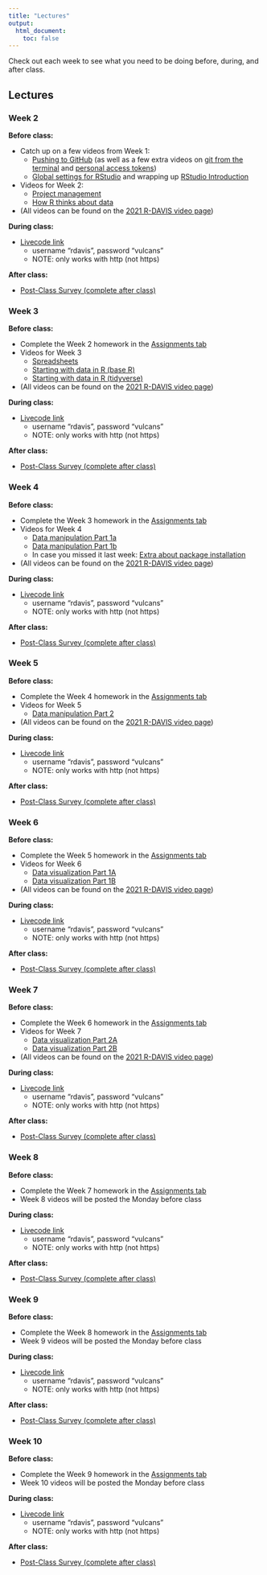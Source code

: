 ```yaml
---
title: "Lectures"
output:
  html_document:
    toc: false
---
```


Check out each week to see what you need to be doing before, during, and after class.

## Lectures {.tabset .tabset-fade}

### Week 2

<b>Before class:</b>  

* Catch up on a few videos from Week 1:
  * [Pushing to GitHub](https://www.youtube.com/watch?v=R4XrKXqfZBA&list=PL9RGU7mcuUv6hlpNiICK6Q1NYnBsf-RYk&index=1&t=50s) (as well as a few extra videos on [git from the terminal](https://www.youtube.com/watch?v=EcD-Uy9ZopE&list=PL9RGU7mcuUv6hlpNiICK6Q1NYnBsf-RYk&index=3) and [personal access tokens](https://www.youtube.com/watch?v=PKDa85i-k54&list=PL9RGU7mcuUv6hlpNiICK6Q1NYnBsf-RYk&index=2&t=12s))
  * [Global settings for RStudio](https://www.youtube.com/watch?v=5D4x6BlELCI&list=PL9RGU7mcuUv6hlpNiICK6Q1NYnBsf-RYk&index=4) and wrapping up [RStudio Introduction](https://www.youtube.com/watch?v=uDGquqN4WkM&list=PL9RGU7mcuUv6hlpNiICK6Q1NYnBsf-RYk&index=3)
* Videos for Week 2:
  * [Project management](https://www.youtube.com/watch?v=brw1dl5BUbc)
  * [How R thinks about data](https://www.youtube.com/watch?v=I-bSX6YwQFM&list=PL9RGU7mcuUv6hlpNiICK6Q1NYnBsf-RYk&index=1)  

* (All videos can be found on the [2021 R-DAVIS video page](https://www.youtube.com/playlist?list=PL9RGU7mcuUv6hlpNiICK6Q1NYnBsf-RYk))

<b>During class:</b>  

* [Livecode link](http://www.rdaviscode.com)
  * username "rdavis", password "vulcans"
  * NOTE: only works with http (not https)

<b>After class:</b>  

* <a href="https://forms.gle/RGr928xNcisC6eLd8" target="_blank">Post-Class Survey (complete after class)</a>

### Week 3

<b>Before class:</b>  

* Complete the Week 2 homework in the [Assignments tab](https://gge-ucd.github.io/R-DAVIS/assignments.html)
* Videos for Week 3
  * [Spreadsheets](https://www.youtube.com/watch?v=Dyl8BSVd_fY&list=PL9RGU7mcuUv6hlpNiICK6Q1NYnBsf-RYk&index=3)
  * [Starting with data in R (base R)](https://www.youtube.com/watch?v=_B9c5jKoRTU&list=PL9RGU7mcuUv6hlpNiICK6Q1NYnBsf-RYk&index=2)  
  * [Starting with data in R (tidyverse)](https://www.youtube.com/watch?v=6MlVc4uYzvM&list=PL9RGU7mcuUv6hlpNiICK6Q1NYnBsf-RYk&index=1)  
* (All videos can be found on the [2021 R-DAVIS video page](https://www.youtube.com/playlist?list=PL9RGU7mcuUv6hlpNiICK6Q1NYnBsf-RYk))

<b>During class:</b>  

* [Livecode link](http://www.rdaviscode.com)
  * username "rdavis", password "vulcans"
  * NOTE: only works with http (not https)

<b>After class:</b>  

* <a href="https://forms.gle/RGr928xNcisC6eLd8" target="_blank">Post-Class Survey (complete after class)</a>


### Week 4

<b>Before class:</b>  

* Complete the Week 3 homework in the [Assignments tab](https://gge-ucd.github.io/R-DAVIS/assignments.html)
* Videos for Week 4
  * [Data manipulation Part 1a](https://www.youtube.com/watch?v=f0OCEG-0ExI&list=PL9RGU7mcuUv6hlpNiICK6Q1NYnBsf-RYk&index=2)
  * [Data manipulation Part 1b](https://www.youtube.com/watch?v=h6wgu_3Jp1c&list=PL9RGU7mcuUv6hlpNiICK6Q1NYnBsf-RYk&index=1)
  * In case you missed it last week: [Extra about package installation](https://www.youtube.com/watch?v=LYlto9UAGAA&list=PL9RGU7mcuUv6hlpNiICK6Q1NYnBsf-RYk&index=3)  
* (All videos can be found on the [2021 R-DAVIS video page](https://www.youtube.com/playlist?list=PL9RGU7mcuUv6hlpNiICK6Q1NYnBsf-RYk))

<b>During class:</b>  

* [Livecode link](http://www.rdaviscode.com)
  * username "rdavis", password "vulcans"
  * NOTE: only works with http (not https)

<b>After class:</b>  

* <a href="https://forms.gle/RGr928xNcisC6eLd8" target="_blank">Post-Class Survey (complete after class)</a>


### Week 5

<b>Before class:</b>  

* Complete the Week 4 homework in the [Assignments tab](https://gge-ucd.github.io/R-DAVIS/assignments.html)
* Videos for Week 5
  * [Data manipulation Part 2](https://www.youtube.com/watch?v=Y7nhagJCCk4&list=PL9RGU7mcuUv6hlpNiICK6Q1NYnBsf-RYk&index=1&t=824s)
* (All videos can be found on the [2021 R-DAVIS video page](https://www.youtube.com/playlist?list=PL9RGU7mcuUv6hlpNiICK6Q1NYnBsf-RYk))

<b>During class:</b>  

* [Livecode link](http://www.rdaviscode.com)
  * username "rdavis", password "vulcans"
  * NOTE: only works with http (not https)

<b>After class:</b>  

* <a href="https://forms.gle/RGr928xNcisC6eLd8" target="_blank">Post-Class Survey (complete after class)</a>

### Week 6

<b>Before class:</b>  

* Complete the Week 5 homework in the [Assignments tab](https://gge-ucd.github.io/R-DAVIS/assignments.html)
* Videos for Week 6
  * [Data visualization Part 1A](https://www.youtube.com/watch?v=rLGJO6aOD6c&list=PL9RGU7mcuUv6hlpNiICK6Q1NYnBsf-RYk&index=1)
  * [Data visualization Part 1B](https://www.youtube.com/watch?v=W6cfxJkKy3Q&list=PL9RGU7mcuUv6hlpNiICK6Q1NYnBsf-RYk&index=1)
* (All videos can be found on the [2021 R-DAVIS video page](https://www.youtube.com/playlist?list=PL9RGU7mcuUv6hlpNiICK6Q1NYnBsf-RYk))


<b>During class:</b>  

* [Livecode link](http://www.rdaviscode.com)
  * username "rdavis", password "vulcans"
  * NOTE: only works with http (not https)

<b>After class:</b>  

* <a href="https://forms.gle/RGr928xNcisC6eLd8" target="_blank">Post-Class Survey (complete after class)</a>

### Week 7

<b>Before class:</b>  

* Complete the Week 6 homework in the [Assignments tab](https://gge-ucd.github.io/R-DAVIS/assignments.html)
* Videos for Week 7
  * [Data visualization Part 2A](https://www.youtube.com/watch?v=Xq2lCoNlqH8&list=PL9RGU7mcuUv6hlpNiICK6Q1NYnBsf-RYk&index=2)
  * [Data visualization Part 2B](https://www.youtube.com/watch?v=GDqT7MP2QLA&list=PL9RGU7mcuUv6hlpNiICK6Q1NYnBsf-RYk&index=1)
* (All videos can be found on the [2021 R-DAVIS video page](https://www.youtube.com/playlist?list=PL9RGU7mcuUv6hlpNiICK6Q1NYnBsf-RYk))

<b>During class:</b>  

* [Livecode link](http://www.rdaviscode.com)
  * username "rdavis", password "vulcans"
  * NOTE: only works with http (not https)

<b>After class:</b>  

* <a href="https://forms.gle/RGr928xNcisC6eLd8" target="_blank">Post-Class Survey (complete after class)</a>


### Week 8

<b>Before class:</b>  

* Complete the Week 7 homework in the [Assignments tab](https://gge-ucd.github.io/R-DAVIS/assignments.html)
* Week 8 videos will be posted the Monday before class

<b>During class:</b>  

* [Livecode link](http://www.rdaviscode.com)
  * username "rdavis", password "vulcans"
  * NOTE: only works with http (not https)

<b>After class:</b>  

* <a href="https://forms.gle/RGr928xNcisC6eLd8" target="_blank">Post-Class Survey (complete after class)</a>


### Week 9

<b>Before class:</b>  

* Complete the Week 8 homework in the [Assignments tab](https://gge-ucd.github.io/R-DAVIS/assignments.html)
* Week 9 videos will be posted the Monday before class

<b>During class:</b>  

* [Livecode link](http://www.rdaviscode.com)
  * username "rdavis", password "vulcans"
  * NOTE: only works with http (not https)

<b>After class:</b>  

* <a href="https://forms.gle/RGr928xNcisC6eLd8" target="_blank">Post-Class Survey (complete after class)</a>


### Week 10

<b>Before class:</b>  

* Complete the Week 9 homework in the [Assignments tab](https://gge-ucd.github.io/R-DAVIS/assignments.html)
* Week 10 videos will be posted the Monday before class

<b>During class:</b>  

* [Livecode link](http://www.rdaviscode.com)
  * username "rdavis", password "vulcans"
  * NOTE: only works with http (not https)

<b>After class:</b>  

* <a href="https://forms.gle/RGr928xNcisC6eLd8" target="_blank">Post-Class Survey (complete after class)</a>
